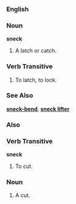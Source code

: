 ===English===
===Noun===
'''sneck'''
# A latch or catch.
===Verb Transitive===
# To latch, to lock.
===See Also===
'''[[sneck-bend]]''', '''[[sneck lifter]]'''

===Also===
===Verb Transitive===
'''sneck'''
# To cut.
===Noun===
# A cut.